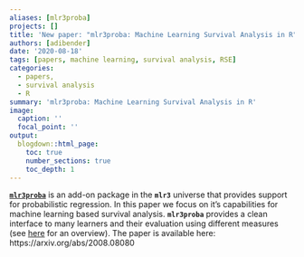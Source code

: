 ```yaml
---
aliases: [mlr3proba]
projects: []
title: 'New paper: "mlr3proba: Machine Learning Survival Analysis in R"'
authors: [adibender]
date: '2020-08-18'
tags: [papers, machine learning, survival analysis, RSE]
categories:
  - papers,
  - survival analysis
  - R
summary: 'mlr3proba: Machine Learning Survival Analysis in R'
image:
  caption: ''
  focal_point: ''
output:
  blogdown::html_page:
    toc: true
    number_sections: true
    toc_depth: 1
---
```



[**`mlr3proba`**](https://arxiv.org/abs/2008.08080) is an add-on package in the **`mlr3`** universe that provides support for probabilistic regression. In this paper we focus on it's capabilities for machine learning based survival analysis. **`mlr3proba`** provides a clean interface to many learners and their evaluation using different measures (see [here](https://mlr3proba.mlr-org.com/) for an overview). The paper is available here: https://arxiv.org/abs/2008.08080
